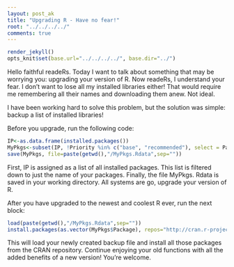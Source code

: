 ```yaml
---
layout: post_ak
title: "Upgrading R - Have no fear!"
root: "../../../../"
comments: true
---
```

```r
render_jekyll()
opts_knit$set(base.url="../../../../", base.dir="../")
```

Hello faithful readeRs. Today I want to talk about something that may be worrying you: upgrading your version of R. Now readeRs, I understand your fear. I don't want to lose all my installed libraries either! That would require me remembering all their names and downloading them anew. Not ideal.

I have been working hard to solve this problem, but the solution was simple: backup a list of installed libraries!

Before you upgrade, run the following code:

```r
IP<-as.data.frame(installed.packages())
MyPkgs<-subset(IP, !Priority %in% c("base", "recommended"), select = Package)
save(MyPkgs, file=paste(getwd(),"/MyPkgs.Rdata",sep=""))
```

First, IP is assigned as a list of all installed packages. This list is filtered down to just the name of your packages. Finally, the file MyPkgs. Rdata is saved in your working directory. All systems are go, upgrade your version of R.

After you have upgraded to the newest and coolest R ever, run the next block:

```r
load(paste(getwd(),"/MyPkgs.Rdata",sep=""))
install.packages(as.vector(MyPkgs$Package), repos="http://cran.r-project.org")
```

This will load your newly created backup file and install all those packages from the CRAN repository. Continue enjoying your old functions with all the added benefits of a new version! You're welcome.